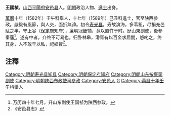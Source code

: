 '''王國楨'''，[[山西|山西]][[平陽府|平陽府]][[安邑县|安邑县]]人。[[明朝|明朝]]政治人物、[[進士|進士]]出身。

[[萬曆|萬曆]]十年（1582年）壬午科舉人，十七年（1589年）己丑科進士，官至陕西參政。嚴毅有風節，與人交，面折無諱。初令[[寿光县|寿光县]]，寿故滨海，多苇租，尽捐充邑赋之半。守上谷（[[保定府|保定府]]知府），廉明冠畿辅，竟以直忤于时。歴山東副使，後參秦藩<ref>万历四十年七月，升山东副使王国祯为陕西参政。</ref>，遂有中者，介终不可易也。归卧林皋，滑胥有以百金求居間，怒叱之，终其身，人不敢干以私，祀鄉賢<ref>《安邑县志》</ref>。

== 注釋 ==
{{reflist}}
{{start box}}
{{s-off}}
{{succession box|[[趙光遠_(萬曆進士)|赵光远]]|[[王述古|王述古]]|[[明朝|明朝]][[北直隸|直隸]][[保定府|保定府]][[知府|知府]]|[[萬曆|萬曆]]年間}}
{{end box}}

{{明朝人物小作品}}
{{萬曆十七年己丑科殿試金榜}}
{{DEFAULTSORT:Wang王}}
[[Category:明朝寿光县知县|Category:明朝寿光县知县]]
[[Category:明朝保定府知府|Category:明朝保定府知府]]
[[Category:明朝山东按察司副使|Category:明朝山东按察司副使]]
[[Category:明朝陕西布政使司參政|Category:明朝陕西布政使司參政]]
[[Category:安邑人|Category:安邑人]]
[[Category:王姓|G]]
[[Category:萬曆十年壬午科舉人|Category:萬曆十年壬午科舉人]]